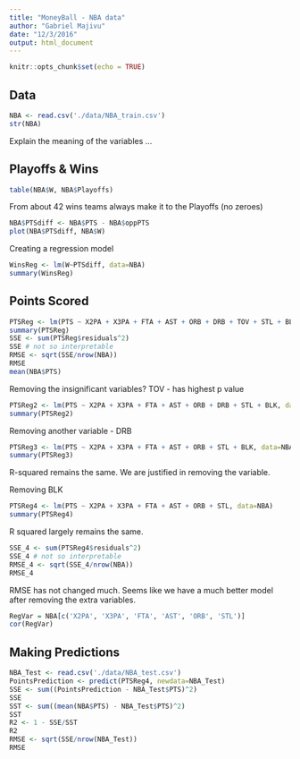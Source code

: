 ```yaml
---
title: "MoneyBall - NBA data"
author: "Gabriel Majivu"
date: "12/3/2016"
output: html_document
---
```


```r
knitr::opts_chunk$set(echo = TRUE)
```

## Data

```r
NBA <- read.csv('./data/NBA_train.csv')
str(NBA)
```

Explain the meaning of the variables ...

## Playoffs & Wins

```r
table(NBA$W, NBA$Playoffs)
```

From about 42 wins teams always make it to the Playoffs (no zeroes)

```r
NBA$PTSdiff <- NBA$PTS - NBA$oppPTS
plot(NBA$PTSdiff, NBA$W)
```

Creating a regression model

```r
WinsReg <- lm(W~PTSdiff, data=NBA)
summary(WinsReg)
```

## Points Scored

```r
PTSReg <- lm(PTS ~ X2PA + X3PA + FTA + AST + ORB + DRB + TOV + STL + BLK, data=NBA)
summary(PTSReg)
SSE <- sum(PTSReg$residuals^2)
SSE # not so interpretable
RMSE <- sqrt(SSE/nrow(NBA))
RMSE
mean(NBA$PTS)
```

Removing the insignificant variables? TOV - has highest p value

```r
PTSReg2 <- lm(PTS ~ X2PA + X3PA + FTA + AST + ORB + DRB + STL + BLK, data=NBA)
summary(PTSReg2)
```

Removing another variable - DRB

```r
PTSReg3 <- lm(PTS ~ X2PA + X3PA + FTA + AST + ORB + STL + BLK, data=NBA)
summary(PTSReg3)
```

R-squared remains the same. We are justified in removing the variable.

Removing BLK

```r
PTSReg4 <- lm(PTS ~ X2PA + X3PA + FTA + AST + ORB + STL, data=NBA)
summary(PTSReg4)
```

R squared largely remains the same.

```r
SSE_4 <- sum(PTSReg4$residuals^2)
SSE_4 # not so interpretable
RMSE_4 <- sqrt(SSE_4/nrow(NBA))
RMSE_4
```

RMSE has not changed much. Seems like we have a much better model after
removing the extra variables.

```r
RegVar = NBA[c('X2PA', 'X3PA', 'FTA', 'AST', 'ORB', 'STL')]
cor(RegVar)
```

## Making Predictions

```r
NBA_Test <- read.csv('./data/NBA_test.csv')
PointsPrediction <- predict(PTSReg4, newdata=NBA_Test)
SSE <- sum((PointsPrediction - NBA_Test$PTS)^2)
SSE
SST <- sum((mean(NBA$PTS) - NBA_Test$PTS)^2)
SST
R2 <- 1 - SSE/SST
R2
RMSE <- sqrt(SSE/nrow(NBA_Test))
RMSE
```